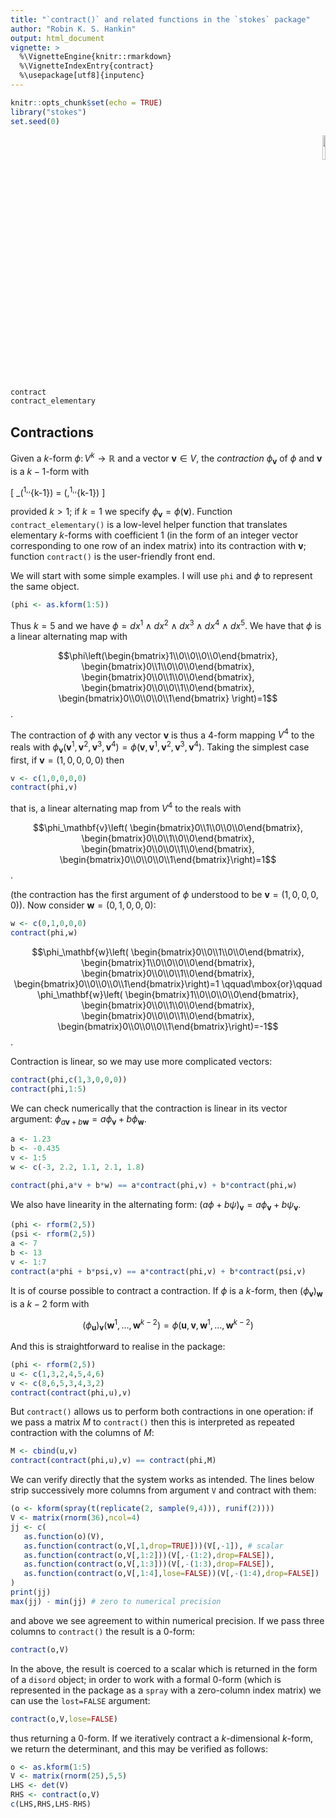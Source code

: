 ```yaml
---
title: "`contract()` and related functions in the `stokes` package"
author: "Robin K. S. Hankin"
output: html_document
vignette: >
  %\VignetteEngine{knitr::rmarkdown}
  %\VignetteIndexEntry{contract}
  %\usepackage[utf8]{inputenc}
---
```


```r
knitr::opts_chunk$set(echo = TRUE)
library("stokes")
set.seed(0)
```

<p style="text-align: right;">
![](`r system.file("help/figures/stokes.png", package = "stokes")`){width=10%}
</p>

```r
contract
contract_elementary
```

## Contractions

Given a $k$-form $\phi\colon V^k\longrightarrow\mathbb{R}$ and a
vector $\mathbf{v}\in V$, the _contraction_ $\phi_\mathbf{v}$ of
$\phi$ and $\mathbf{v}$ is a $k-1$-form with

\[
  \phi_\mathbf{v}\left(\mathbf{v}^1,\ldots,\mathbf{v}^{k-1}\right) =
  \phi\left(\mathbf{v},\mathbf{v}^1,\ldots,\mathbf{v}^{k-1}\right)
\]

provided $k>1$; if $k=1$ we specify
$\phi_\mathbf{v}=\phi(\mathbf{v})$.  Function `contract_elementary()`
is a low-level helper function that translates elementary $k$-forms
with coefficient 1 (in the form of an integer vector corresponding to
one row of an index matrix) into its contraction with $\mathbf{v}$;
function `contract()` is the user-friendly front end.

We will start with some simple examples.  I will use `phi` and $\phi$
to represent the same object.

```r
(phi <- as.kform(1:5))
```

Thus $k=5$ and we have $\phi=dx^1\wedge dx^2\wedge dx^3\wedge
dx^4\wedge dx^5$.  We have that $\phi$ is a linear alternating map
with

$$\phi\left(\begin{bmatrix}1\\0\\0\\0\\0\end{bmatrix},
\begin{bmatrix}0\\1\\0\\0\\0\end{bmatrix},
\begin{bmatrix}0\\0\\1\\0\\0\end{bmatrix},
\begin{bmatrix}0\\0\\0\\1\\0\end{bmatrix},
\begin{bmatrix}0\\0\\0\\0\\1\end{bmatrix} \right)=1$$.

The contraction of $\phi$ with any vector $\mathbf{v}$ is thus a
$4$-form mapping $V^4$ to the reals with
$\phi_\mathbf{v}\left(\mathbf{v}^1,\mathbf{v}^2,\mathbf{v}^3,\mathbf{v}^4\right)=\phi\left(\mathbf{v},\mathbf{v}^1,\mathbf{v}^2,\mathbf{v}^3,\mathbf{v}^4\right)$.
Taking the simplest case first, if $\mathbf{v}=(1,0,0,0,0)$ then

```r
v <- c(1,0,0,0,0)
contract(phi,v)
```

that is, a linear alternating map from $V^4$ to the reals with

$$\phi_\mathbf{v}\left(
\begin{bmatrix}0\\1\\0\\0\\0\end{bmatrix},
\begin{bmatrix}0\\0\\1\\0\\0\end{bmatrix},
\begin{bmatrix}0\\0\\0\\1\\0\end{bmatrix},
\begin{bmatrix}0\\0\\0\\0\\1\end{bmatrix}\right)=1$$.

(the contraction has the first argument of $\phi$ understood to be
$\mathbf{v}=(1,0,0,0,0)$).  Now consider $\mathbf{w}=(0,1,0,0,0)$:

```r
w <- c(0,1,0,0,0)
contract(phi,w)
```

$$\phi_\mathbf{w}\left(
\begin{bmatrix}0\\0\\1\\0\\0\end{bmatrix},
\begin{bmatrix}1\\0\\0\\0\\0\end{bmatrix},
\begin{bmatrix}0\\0\\0\\1\\0\end{bmatrix},
\begin{bmatrix}0\\0\\0\\0\\1\end{bmatrix}\right)=1
\qquad\mbox{or}\qquad
\phi_\mathbf{w}\left(
\begin{bmatrix}1\\0\\0\\0\\0\end{bmatrix},
\begin{bmatrix}0\\0\\1\\0\\0\end{bmatrix},
\begin{bmatrix}0\\0\\0\\1\\0\end{bmatrix},
\begin{bmatrix}0\\0\\0\\0\\1\end{bmatrix}\right)=-1$$.

Contraction is linear, so we may use more complicated vectors:

```r
contract(phi,c(1,3,0,0,0))
contract(phi,1:5)
```

We can check numerically that the contraction is linear in its vector
argument: $\phi_{a\mathbf{v}+b\mathbf{w}}=
a\phi_\mathbf{v}+b\phi_\mathbf{w}$.


```r
a <- 1.23
b <- -0.435
v <- 1:5
w <- c(-3, 2.2, 1.1, 2.1, 1.8)

contract(phi,a*v + b*w) == a*contract(phi,v) + b*contract(phi,w)
```

We also have linearity in the alternating form:
$(a\phi+b\psi)_\mathbf{v}=a\phi_\mathbf{v} + b\psi_\mathbf{v}$.

```r
(phi <- rform(2,5))
(psi <- rform(2,5))
a <- 7
b <- 13
v <- 1:7
contract(a*phi + b*psi,v) == a*contract(phi,v) + b*contract(psi,v)
```

It is of course possible to contract a contraction.  If $\phi$ is a
$k$-form, then $\left(\phi_\mathbf{v}\right)_\mathbf{w}$ is a $k-2$
form with

$$
\left(\phi_\mathbf{u}\right)_\mathbf{v}\left(\mathbf{w}^1,\ldots,\mathbf{w}^{k-2}\right)=\phi\left(\mathbf{u},\mathbf{v},\mathbf{w}^1,\ldots,\mathbf{w}^{k-2}\right)
$$

And this is straightforward to realise in the package:

```r
(phi <- rform(2,5))
u <- c(1,3,2,4,5,4,6)
v <- c(8,6,5,3,4,3,2)
contract(contract(phi,u),v)
```

But `contract()` allows us to perform both contractions in one
operation: if we pass a matrix $M$ to `contract()` then this is
interpreted as repeated contraction with the columns of $M$:

```r
M <- cbind(u,v)
contract(contract(phi,u),v) == contract(phi,M)
```

We can verify directly that the system works as intended.  The lines
below strip successively more columns from argument `V` and contract
with them:

```r
(o <- kform(spray(t(replicate(2, sample(9,4))), runif(2))))
V <- matrix(rnorm(36),ncol=4)
jj <- c(
   as.function(o)(V),
   as.function(contract(o,V[,1,drop=TRUE]))(V[,-1]), # scalar
   as.function(contract(o,V[,1:2]))(V[,-(1:2),drop=FALSE]),
   as.function(contract(o,V[,1:3]))(V[,-(1:3),drop=FALSE]),
   as.function(contract(o,V[,1:4],lose=FALSE))(V[,-(1:4),drop=FALSE])
)
print(jj)
max(jj) - min(jj) # zero to numerical precision
```

and above we see agreement to within numerical precision.  If we pass
three columns to `contract()` the result is a $0$-form:

```r
contract(o,V)
```

In the above, the result is coerced to a scalar which is returned in
the form of a `disord` object; in order to work with a formal $0$-form
(which is represented in the package as a `spray` with a zero-column
index matrix) we can use the `lost=FALSE` argument:

```r
contract(o,V,lose=FALSE)
```

thus returning a $0$-form.  If we iteratively contract a
$k$-dimensional $k$-form, we return the determinant, and this may be
verified as follows:

```r
o <- as.kform(1:5)
V <- matrix(rnorm(25),5,5)
LHS <- det(V)
RHS <- contract(o,V)
c(LHS,RHS,LHS-RHS)
```
